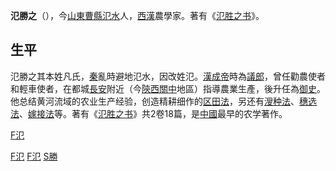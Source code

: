 '''氾勝之'''（{{bd||？||？||catIdx=F氾}}），今[[山東|山東]][[曹縣|曹縣]][[氾水|氾水]]人，[[西漢|西漢]]農學家。著有《[[氾胜之书|氾胜之书]]》。

== 生平 ==

氾勝之其本姓凡氏，[[秦|秦]]亂時避地氾水，因改姓氾。[[漢成帝|漢成帝]]時為[[議郎|議郎]]，曾任勸農使者和輕車使者，在都城[[長安|長安]]附近（今[[陝西|陝西]][[關中|關中]]地區）指導農業生產，後升任為[[御史|御史]]。他总结黄河流域的农业生产经验，创造精耕细作的[[区田法|区田法]]，另还有[[溲种法|溲种法]]、[[穗选法|穗选法]]、[[嫁接法|嫁接法]]等。著有《[[氾胜之书|氾胜之书]]》共2卷18篇，是[[中國|中國]]最早的农学著作。

[[Category:西汉政治人物|F氾]]
[[category:中国农学家|F氾]]
[[Category:曹县人|F氾]]
[[Category:氾姓|S勝]]